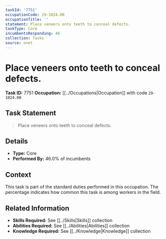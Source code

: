 ```yaml
---
taskId: '7751'
occupationCode: 29-1024.00
occupationTitle: ''
statement: Place veneers onto teeth to conceal defects.
taskType: Core
incumbentsResponding: 46
collection: Tasks
source: onet
---
```

# Place veneers onto teeth to conceal defects.

**Task ID:** 7751
**Occupation:** [[../Occupations|Occupation]] with code `29-1024.00`

## Task Statement

> Place veneers onto teeth to conceal defects.

## Details

- **Type:** Core
- **Performed By:** 46.0% of incumbents

## Context

This task is part of the standard duties performed in this occupation. The percentage indicates how common this task is among workers in the field.

## Related Information

- **Skills Required:** See [[../Skills|Skills]] collection
- **Abilities Required:** See [[../Abilities|Abilities]] collection
- **Knowledge Required:** See [[../Knowledge|Knowledge]] collection
